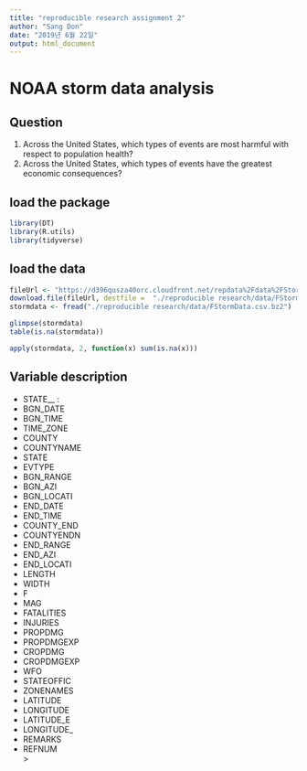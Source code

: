 ```yaml
---
title: "reproducible research assignment 2"
author: "Sang Don"
date: "2019년 6월 22일"
output: html_document
---
```


# NOAA storm data analysis 


## Question 

1. Across the United States, which types of events are most harmful with respect to population health?
2. Across the United States, which types of events have the greatest economic consequences?

## load the package
```r
library(DT)
library(R.utils)
library(tidyverse)
```


## load the data

```r
fileUrl <- "https://d396qusza40orc.cloudfront.net/repdata%2Fdata%2FStormData.csv.bz2"
download.file(fileUrl, destfile =  "./reproducible research/data/FStormData.csv.bz2")
stormdata <- fread("./reproducible research/data/FStormData.csv.bz2")
```

```r
glimpse(stormdata)
table(is.na(stormdata))

apply(stormdata, 2, function(x) sum(is.na(x)))
```


## Variable description

* STATE__ : 
* BGN_DATE
* BGN_TIME
* TIME_ZONE
* COUNTY
* COUNTYNAME
* STATE      
* EVTYPE
* BGN_RANGE
* BGN_AZI
* BGN_LOCATI
* END_DATE
* END_TIME
* COUNTY_END
* COUNTYENDN
* END_RANGE
* END_AZI
* END_LOCATI
* LENGTH
* WIDTH
* F
* MAG
* FATALITIES
* INJURIES
* PROPDMG
* PROPDMGEXP
* CROPDMG
* CROPDMGEXP
* WFO
* STATEOFFIC
* ZONENAMES
* LATITUDE
* LONGITUDE
* LATITUDE_E
* LONGITUDE_ 
* REMARKS
* REFNUM    
> 





